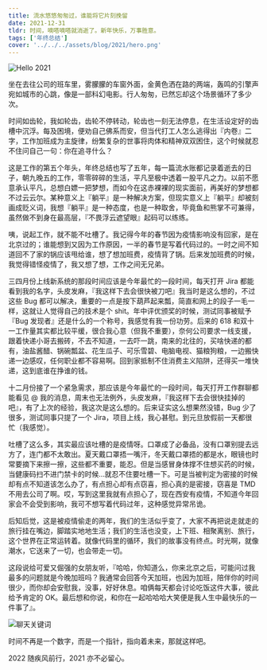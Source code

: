 ```yaml
---
title: 流水悠悠匆匆过，谁能将它片刻挽留
date: 2021-12-31
tldr: 时间，嘀嗒嘀嗒就消逝了。新年快乐，万事胜意。
tags: ['年终总结']
cover: '../../../assets/blog/2021/hero.png'
---
```



<img src={HeroImage2021.src} alt="Hello 2021" />

坐在去往公司的班车里，雾朦朦的车窗外面，金黄色洒在路的两端，轰鸣的引擎声宛如城市的心跳，像是一部科幻电影。行人匆匆，已然忘却这个场景循环了多少次。

时间如齿轮，我如轮齿，齿轮不停转动，轮齿也一刻无法停息，在生活设定好的齿槽中沉浮。每及困境，便劝自己佛系而安，但当代打工人怎么逃得出『内卷』二字，工作加班成为主旋律，纷繁复杂的世事将肉体和精神双双困住，这个时候就忍不住问自己一句：你在追寻什么？

这是工作的第五个年头，年终总结也写了五年，每一篇流水账都记录着逝去的日子，朝九晚五的工作，零零碎碎的生活，平凡至极中透着一股平凡之力。以前不愿意承认平凡，总想白嫖一把梦想，而如今在这赤裸裸的现实面前，再美好的梦想都不过云云尔。某种意义上『躺平』是一种解决方案，但现实意义上『躺平』却被刻画成贬义词，我想『躺平』是一种态度，也是一种取舍，毕竟鱼和熊掌不可兼得，虽然做不到身在最高层，『不畏浮云遮望眼』起码可以练练。

咦，说起工作，就不能不吐槽了。我记得今年的春节因为疫情影响没有回家，是在北京过的；谁能想到又因为工作原因，一半的春节是写着代码过的。一时之间不知道回不了家的锅应该甩给谁，想了想加班费，疫情背了锅。后来发加班费的时候，我觉得错怪疫情了，我又想了想，工作之间无兄弟。

三四月份上线新系统的那段时间应该是今年最忙的一段时间，每天打开 Jira 都能看到我的名字，头皮发麻，『我这样下去会很快被刀吧』我当时是这么想的，不过这些 Bug 都可以解决，重要的一点是按下葫芦起来瓢，简直和网上的段子一毛一样，这就让人觉得自己的技术是个 shit。年中评优颁奖的时候，测试同事被赋予『Bug 发现者』还是什么的一个称号，我感觉有我一份功劳。后来的 618 和双十一工作量其实都比较平缓，很合我心意（但我不重要），奈何公司要求一线支援，跟着快递小哥去搬砖，不去不知道，一去吓一跳，南来的北往的，买啥快递的都有，油盐酱醋、锅碗瓢盆、花生瓜子、可乐雪碧、电脑电视、猫粮狗粮，一边搬快递一边感叹，任何职业都不容易啊。回到家抵制不住消费主义陷阱，还得买一堆快递，这到底谁在挣谁的钱。

十二月份接了一个紧急需求，那应该是今年最忙的一段时间，每天打开工作群聊都能看见 @ 我的消息，周末也无法例外，头皮发麻，『我这样下去会很快挂掉的吧』，有了上次的经验，我这次是这么想的。后来证实这么想果然没错，Bug 少了很多，测试同事只提了一个 Jira，项目上线，我心甚慰。到元旦放假前一天都很忙（我感觉）。

吐槽了这么多，其实最应该吐槽的是疫情呀。口罩成了必备品，没有口罩别提去远方了，连门都不太敢出。夏天戴口罩捂一嘴汗，冬天戴口罩捂的都是水，眼镜也时常要摘下来擦一擦，这些都不重要，能忍。但是当感冒身体撑不住想买药的时候，当健康码扫不进门禁卡的时候…就忍不住要吐槽一下。可是当被判定为密接的时候却有点不知道该怎么办了，有点担心却有点窃喜，担心真的是密接，窃喜是 TMD 不用去公司了啊。哎，写到这里我就有点担心了，现在西安有疫情，不知道今年回家会不会受到影响，我可不想写着代码过年，这种感觉异常吊诡。

后知后觉，这是被疫情偷走的两年，我们的生活似乎变了，大家不再把说走就走的旅行挂在嘴边，脚踏实地地生活；我们的生活也没变，上下班、相聚离别、旅行，这个世界在正常运转着。就像代码里的循环，我们的故事没有终点。时光啊，就像潮水，它送来了一切，也会带走一切。

这段说给可爱又倔强的女朋友听，『哈哈，你知道么，你来北京之后，可能问过我最多的问题就是今晚加班吗？我通常会回答今天加班，也因为加班，陪伴你的时间很少，而你却会安慰我，没事，好好休息。咱俩每天都会讨论吃饭这件大事，彼此给予肯定的 OK。最后想和你说，和你在一起哈哈哈大笑便是我人生中最快乐的一件事了』。

<img src={WechatHistory.src} alt="聊天关键词" />

时间不再是一个数字，而是一个指针，指向着未来，那就这样吧。

2022 随疾风前行，2021 亦不必留心。
